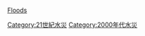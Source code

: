 {{yearcat}}
{{year by category
|m=2
|c=0
|d=0
|y=6
|cat=水災
|sortkey=Floods
|parent=各年水災
|subcat=2006年自然災害
}}
{{Commonscat|2006 floods}}
[[Category:21世紀水災|Category:21世紀水災]]
[[Category:2000年代水災|Category:2000年代水災]]
[[category:2006年氣象|Floods]]